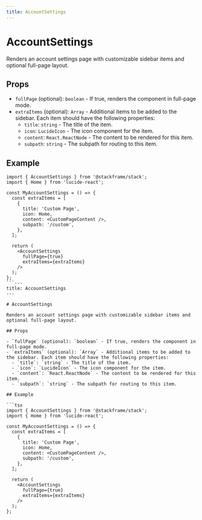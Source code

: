 ```yaml
---
title: AccountSettings
---
```


# AccountSettings

Renders an account settings page with customizable sidebar items and optional full-page layout.

## Props

- `fullPage` (optional): `boolean` - If true, renders the component in full-page mode.
- `extraItems` (optional): `Array` - Additional items to be added to the sidebar. Each item should have the following properties:
  - `title`: `string` - The title of the item.
  - `icon`: `LucideIcon` - The icon component for the item.
  - `content`: `React.ReactNode` - The content to be rendered for this item.
  - `subpath`: `string` - The subpath for routing to this item.

## Example

```tsx
import { AccountSettings } from '@stackframe/stack';
import { Home } from 'lucide-react';

const MyAccountSettings = () => {
  const extraItems = [
    {
      title: 'Custom Page',
      icon: Home,
      content: <CustomPageContent />,
      subpath: '/custom',
    },
  ];

  return (
    <AccountSettings
      fullPage={true}
      extraItems={extraItems}
    />
  );
};
```---
title: AccountSettings
---

# AccountSettings

Renders an account settings page with customizable sidebar items and optional full-page layout.

## Props

- `fullPage` (optional): `boolean` - If true, renders the component in full-page mode.
- `extraItems` (optional): `Array` - Additional items to be added to the sidebar. Each item should have the following properties:
  - `title`: `string` - The title of the item.
  - `icon`: `LucideIcon` - The icon component for the item.
  - `content`: `React.ReactNode` - The content to be rendered for this item.
  - `subpath`: `string` - The subpath for routing to this item.

## Example

```tsx
import { AccountSettings } from '@stackframe/stack';
import { Home } from 'lucide-react';

const MyAccountSettings = () => {
  const extraItems = [
    {
      title: 'Custom Page',
      icon: Home,
      content: <CustomPageContent />,
      subpath: '/custom',
    },
  ];

  return (
    <AccountSettings
      fullPage={true}
      extraItems={extraItems}
    />
  );
};
```